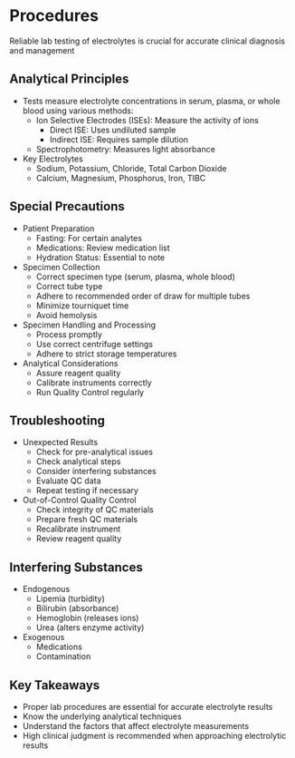 # Procedures {-}

Reliable lab testing of electrolytes is crucial for accurate clinical diagnosis and management

## **Analytical Principles** {-}

*   Tests measure electrolyte concentrations in serum, plasma, or whole blood using various methods:
    *   Ion Selective Electrodes (ISEs): Measure the activity of ions
        *   Direct ISE: Uses undiluted sample
        *   Indirect ISE: Requires sample dilution
    *   Spectrophotometry: Measures light absorbance
*   Key Electrolytes
    *   Sodium, Potassium, Chloride, Total Carbon Dioxide
    *   Calcium, Magnesium, Phosphorus, Iron, TIBC

## **Special Precautions** {-}

*   Patient Preparation
    *   Fasting: For certain analytes
    *   Medications: Review medication list
    *   Hydration Status: Essential to note
*   Specimen Collection
    *   Correct specimen type (serum, plasma, whole blood)
    *   Correct tube type
    *   Adhere to recommended order of draw for multiple tubes
    *   Minimize tourniquet time
    *   Avoid hemolysis
*   Specimen Handling and Processing
    *   Process promptly
    *   Use correct centrifuge settings
    *   Adhere to strict storage temperatures
*   Analytical Considerations
    *   Assure reagent quality
    *   Calibrate instruments correctly
    *   Run Quality Control regularly

## **Troubleshooting** {-}

*   Unexpected Results
    *   Check for pre-analytical issues
    *   Check analytical steps
    *   Consider interfering substances
    *   Evaluate QC data
    *   Repeat testing if necessary
*   Out-of-Control Quality Control
    *   Check integrity of QC materials
    *   Prepare fresh QC materials
    *   Recalibrate instrument
    *   Review reagent quality

## **Interfering Substances** {-}

*   Endogenous
    *   Lipemia (turbidity)
    *   Bilirubin (absorbance)
    *   Hemoglobin (releases ions)
    *   Urea (alters enzyme activity)
*   Exogenous
    *   Medications
    *   Contamination

## **Key Takeaways** {-}

*   Proper lab procedures are essential for accurate electrolyte results
*   Know the underlying analytical techniques
*   Understand the factors that affect electrolyte measurements
*   High clinical judgment is recommended when approaching electrolytic results

